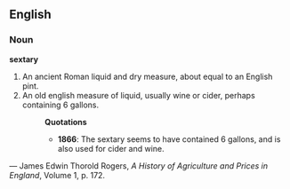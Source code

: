 ==English==
===Noun===
'''sextary'''
# An ancient Roman liquid and dry measure, about equal to an English pint.
# An old english measure of liquid, usually wine or cider, perhaps containing 6 gallons.
#:'''Quotations'''
#:*'''1866''': The sextary seems to have contained 6 gallons, and is also used for cider and wine.
&mdash; James Edwin Thorold Rogers, ''A History of Agriculture and Prices in England'', Volume 1, p. 172.